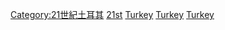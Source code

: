 {{Portal|土耳其}}

[[Category:21世紀土耳其|Category:21世紀土耳其]]
[[Category:依年份劃分的土耳其|21st]]
[[Category:依年份劃分的21世紀各國|Turkey]]
[[Category:依年份劃分的21世紀亞洲|Turkey]]
[[Category:依年份劃分的21世紀歐洲|Turkey]]